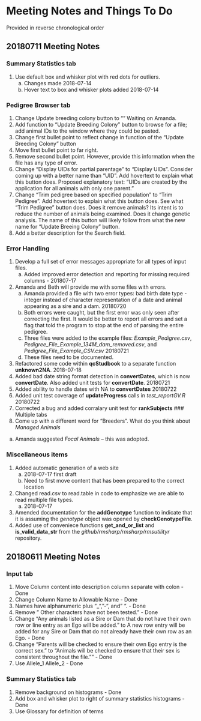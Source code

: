 # Meeting Notes and Things To Do

Provided in reverse chronological order

## 20180711 Meeting Notes

### Summary Statistics tab

1. Use default box and whisker plot with red dots for outliers.
    a. Changes made 2018-07-14
    b. Hover text to box and whisker plots added 2018-07-14

### Pedigree Browser tab
1. Change Update breeding colony button to "" Waiting on Amanda.
2. Add function to "Update Breeding Colony" button to browse for a file; add animal IDs to the window where they could be pasted.
3. Change first bullet point to reflect change in function of the "Update Breeding Colony" button
4. Move first bullet point to far right.
5. Remove second bullet point. However, provide this information when the file has any type of error. 
6. Change "Display UIDs for partial parentage" to "Display UIDs". Consider coming up with a better name than "UID". Add hovertext to explain what this button does. Proposed explanatory text: "UIDs are created by the application for all animals with only one parent."
7. Change "Trim pedigree based on specified population" to "Trim Pedigree". Add hovertext to explain what this button does. See what "Trim Pedigree" button does. Does it remove animals? Its intent is to reduce the number of animals being examined. Does it change genetic analysis. The name of this button will likely follow from what the new name for "Update Breeing Colony" button.
8. Add a better description for the Search field.

### Error Handling
1. Develop a full set of error messages appropriate for all types of input files.
    a. Added improved error detection and reporting for missing required columns - 201807-17
2. Amanda and Beth will provide me with some files with errors.
   a. Amanda provided a file with two error types: bad birth date type - integer instead of character representation of a date and animal appearing as a sire and a dam. 20180720
   b. Both errors were caught, but the first error was only seen after correcting the first. It would be better to report all errors and set a flag that told the program to stop at the end of parsing the entire pedigree.
   c. Three files were added to the example files: _Example_Pedigree.csv_, 
   _Pedigree_File_Example_134M_dam_removed.csv_, and _Pedigree_File_Example_CSV.csv_ 20180721
   d. These files need to be documented.
3. Refactored some code within __qcStudbook__ to a separate function __unknown2NA__. 2018-07-18
4. Added bad date string format detection in __convertDates__, which is now __convertDate__. 
Also added unit tests for __convertDate__. 20180721
5. Added ability to handle dates with NA to __convertDates__ 20180722
6. Added unit test coverage of __updateProgress__ calls in _test_reportGV.R_ 20180722
7. Corrected a bug and added corralary unit test for __rankSubjects__
### Multiple tabs
1. Come up with a different word for "Breeders". What do you think about _Managed Animals_
  a. Amanda suggested _Focal Animals_ -- this was adopted.

### Miscellaneous items
1. Added automatic generation of a web site
    a. 2018-07-17 first draft
    b. Need to first move content that has been prepared to the correct location
2. Changed read.csv to read.table in code to emphasize we are able to read multiple file types.
    a. 2018-07-17
3. Amended documentation for the __addGenotype__ function to indicate that it is assuming 
the _genotype_ object was opened by __checkGenotypeFile__.
4. Added use of conveniece functions __get_and_or_list__ and __is_valid_data_str__ from the _github/rmsharp/rmsharp/rmsutilityr_ repository.

## 20180611 Meeting Notes
### Input tab 

1. Move Column content into description column separate with colon - Done
2. Change Column Name to Allowable Name - Done
3. Names have alphanumeric plus "_", "-", and " ". - Done
4. Remove " Other characters have not been tested." - Done
5. Change "Any animals listed as a Sire or Dam that do not have their own row or line entry as an Ego will be added." to
A new row entry will be added for any Sire or Dam that do not already have their own row as an Ego. - Done
6. Change "Parents will be checked to ensure their own Ego entry is the correct sex." to "Animals will be checked to ensure that their sex is consistent throughout the file."" - Done
9. Use Allele_1 Allele_2 - Done

### Summary Statistics tab

1. Remove background on histograms - Done
8. Add box and whisker plot to right of summary statistics histograms - Done
10. Use Glossary for definition of terms

